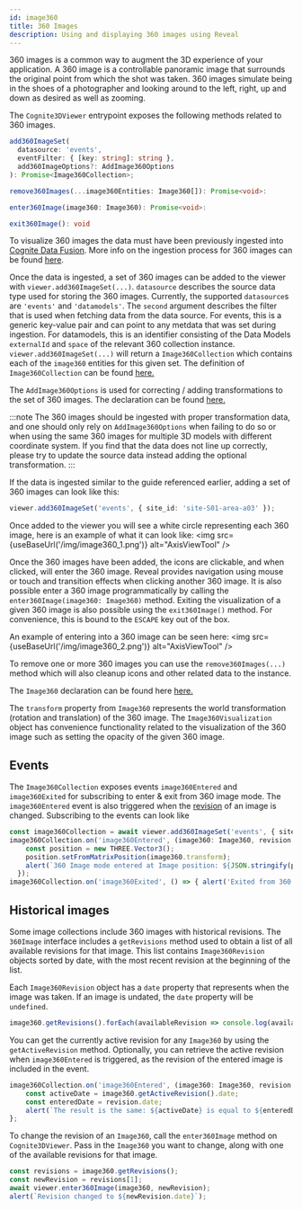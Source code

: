 ```yaml
---
id: image360
title: 360 Images
description: Using and displaying 360 images using Reveal
---
```



360 images is a common way to augment the 3D experience of your application.
A 360 image is a controllable panoramic image that surrounds the original point from which the shot was taken.
360 images simulate being in the shoes of a photographer and looking around to the left, right, up and down as desired as well as zooming.

The `Cognite3DViewer` entrypoint exposes the following methods related to 360 images.

```ts
add360ImageSet(
  datasource: 'events',
  eventFilter: { [key: string]: string },
  add360ImageOptions?: AddImage360Options
): Promise<Image360Collection>;

remove360Images(...image360Entities: Image360[]): Promise<void>:

enter360Image(image360: Image360): Promise<void>:

exit360Image(): void
```

To visualize 360 images the data must have been previously ingested into [Cognite Data Fusion](https://www.cognite.com/en/product/cognite_data_fusion_industrial_dataops_platform).
More info on the ingestion process for 360 images can be found [here](https://docs.cognite.com/cdf/3d/guides/360images_upload/).

Once the data is ingested, a set of 360 images can be added to the viewer with `viewer.add360ImageSet(...)`.
`datasource` describes the source data type used for storing the 360 images.
Currently, the supported `datasource`s are `'events'` and `'datamodels'`.
The `second` argument describes the filter that is used when fetching data from the data source.
For events, this is a generic key-value pair and can point to any metdata that was set during ingestion. For datamodels, this is an identifier consisting of the Data Models `externalId` and `space` of the relevant 360 collection instance.
`viewer.add360ImageSet(...)` will return a `Image360Collection` which contains each of the `image360` entities for this given set.
The definition of `Image360Collection` can be found [here.](../api/@cognite/reveal/interfaces/Image360Collection)

The `AddImage360Options` is used for correcting / adding transformations to the set of 360 images. The declaration can be found [here.](../api/@cognite/reveal/type-aliases/AddImage360Options)

:::note
The 360 images should be ingested with proper transformation data, and one should only rely on `AddImage360Options` when failing to do so or when using the same 360 images for multiple 3D models with different coordinate system.
If you find that the data does not line up correctly, please try to update the source data instead adding the optional transformation.
:::

If the data is ingested similar to the guide referenced earlier, adding a set of 360 images can look like this:
```ts
viewer.add360ImageSet('events', { site_id: 'site-S01-area-a03' });
```

Once added to the viewer you will see a white circle representing each 360 image, here is an example of what it can look like:
<img src={useBaseUrl('/img/image360_1.png')} alt="AxisViewTool" />

Once the 360 images have been added, the icons are clickable, and when clicked, will enter the 360 image.
Reveal provides navigation using mouse or touch and transition effects when clicking another 360 image.
It is also possible enter a 360 image programmatically by calling the `enter360Image(image360: Image360)` method.
Exiting the visualization of a given 360 image is also possible using the `exit360Image()` method.
For convenience, this is bound to the `ESCAPE` key out of the box.

An example of entering into a 360 image can be seen here:
<img src={useBaseUrl('/img/image360_2.png')} alt="AxisViewTool" />

To remove one or more 360 images you can use the `remove360Images(...)` method which will also cleanup icons and other related data to the instance.

The `Image360` declaration can be found here [here.](../api/@cognite/reveal/interfaces/Image360)

The `transform` property from `Image360` represents the world transformation (rotation and translation) of the 360 image.
The `Image360Visualization` object has convenience functionality related to the visualization of the 360 image such as setting the opacity of the given 360 image.

## Events
The `Image360Collection` exposes events `image360Entered` and `image360Exited` for subscribing to enter & exit from 360 image mode. The `image360Entered` event is also triggered when the [revision](#historical-images) of an image is changed.
Subscribing to the events can look like
```ts
const image360Collection = await viewer.add360ImageSet('events', { site_id: 'site-S01-area-a03' });
image360Collection.on('image360Entered', (image360: Image360, revision: Image360Revision) => {
    const position = new THREE.Vector3();
    position.setFromMatrixPosition(image360.transform);
    alert(`360 Image mode entered at Image position: ${JSON.stringify(position)}`);
  });
image360Collection.on('image360Exited', () => { alert('Exited from 360 Image mode'); });
```

## Historical images
Some image collections include 360 images with historical revisions. The `360Image` interface includes a `getRevisions` method used to obtain a list of all available revisions for that image. This list contains `Image360Revision` objects sorted by date, with the most recent revision at the beginning of the list.

Each `Image360Revision` object has a `date` property that represents when the image was taken. If an image is undated, the `date` property will be `undefined`.
```ts
image360.getRevisions().forEach(availableRevision => console.log(availableRevision.date);
```

You can get the currently active revision for any `Image360` by using the `getActiveRevision` method. Optionally, you can retrieve the active revision when `image360Entered` is triggered, as the revision of the entered image is included in the event.
```ts
image360Collection.on('image360Entered', (image360: Image360, revision: Image360Revision) => {
    const activeDate = image360.getActiveRevision().date;
    const enteredDate = revision.date;
    alert(`The result is the same: ${activeDate} is equal to ${enteredDate}`);
};
```

To change the revision of an `Image360`, call the `enter360Image` method on `Cognite3DViewer`. Pass in the `Image360` you want to change, along with one of the available revisions for that image.
```ts
const revisions = image360.getRevisions();
const newRevision = revisions[1];
await viewer.enter360Image(image360, newRevision);
alert(`Revision changed to ${newRevision.date}`);
```
